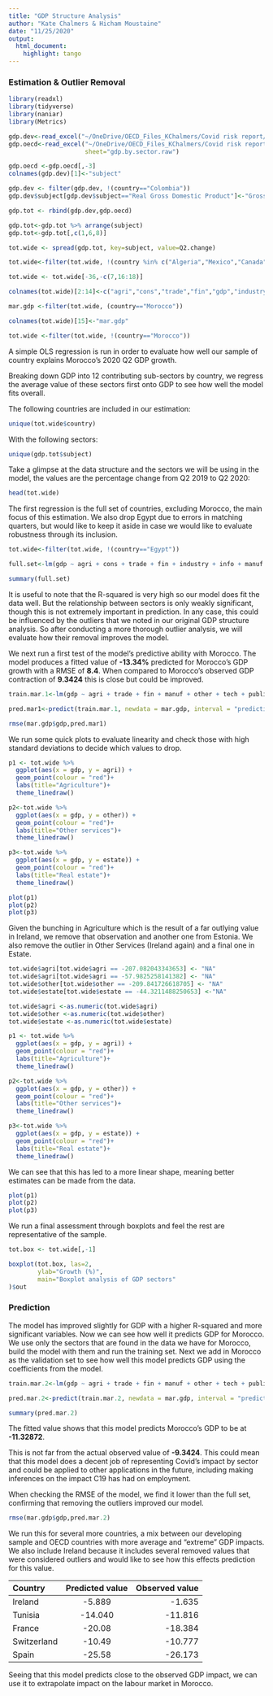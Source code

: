 ```yaml
---
title: "GDP Structure Analysis"
author: "Kate Chalmers & Hicham Moustaine"
date: "11/25/2020"
output:
  html_document:
    highlight: tango
---
```


### Estimation & Outlier Removal

```r

library(readxl)
library(tidyverse)
library(naniar)
library(Metrics)

gdp.dev<-read_excel("~/OneDrive/OECD_Files_KChalmers/Covid risk report/GDP Structure/gdp_by_sector_DEV_new.xlsx")
gdp.oecd<-read_excel("~/OneDrive/OECD_Files_KChalmers/Covid risk report/GDP Structure/gdp_by_sector_oecd.xlsx", 
                     sheet="gdp.by.sector.raw")

gdp.oecd <-gdp.oecd[,-3]
colnames(gdp.dev)[1]<-"subject"

gdp.dev <- filter(gdp.dev, !(country=="Colombia"))
gdp.dev$subject[gdp.dev$subject=="Real Gross Domestic Product"]<-"Gross domestic product at market prices - output approach"

gdp.tot <- rbind(gdp.dev,gdp.oecd)

gdp.tot<-gdp.tot %>% arrange(subject)
gdp.tot<-gdp.tot[,c(1,6,8)]

tot.wide <- spread(gdp.tot, key=subject, value=Q2.change)

tot.wide<-filter(tot.wide, !(country %in% c("Algeria","Mexico","Canada","NA")))

tot.wide <- tot.wide[-36,-c(7,16:18)]

colnames(tot.wide)[2:14]<-c("agri","cons","trade","fin","gdp","industry","info","manuf","other","tech","public","estate","services")

mar.gdp <-filter(tot.wide, (country=="Morocco"))

colnames(tot.wide)[15]<-"mar.gdp"

tot.wide <-filter(tot.wide, !(country=="Morocco"))

```

A simple OLS regression is run in order to evaluate how well our sample of country explains Morocco's 2020 Q2 GDP growth. 

Breaking down GDP into 12 contributing sub-sectors by country, we regress the average value of these sectors first onto GDP to see how well the model fits overall.

The following countries are included in our estimation:
```r
unique(tot.wide$country)
```

With the following sectors:
```r
unique(gdp.tot$subject)
```

Take a glimpse at the data structure and the sectors we will be using in the model, the values are the percentage change from Q2 2019 to Q2 2020:
```r
head(tot.wide)

```
 
The first regression is the full set of countries, excluding Morocco, the main focus of this estimation. We also drop Egypt due to errors in matching quarters, but would like to keep it aside in case we would like to evaluate robustness through its inclusion.

```r
tot.wide<-filter(tot.wide, !(country=="Egypt"))
```
```r
full.set<-lm(gdp ~ agri + cons + trade + fin + industry + info + manuf + other + tech + public + estate + services, data=tot.wide)

summary(full.set)
```

It is useful to note that the R-squared is very high so our model does fit the data well. But the relationship between sectors is only weakly significant, though this is not extremely important in prediction. In any case, this could be influenced by the outliers that we noted in our original GDP structure analysis. So after conducting a more thorough outlier analysis, we will evaluate how their removal improves the model. 

We next run a first test of the model's predictive ability with Morocco. The model produces a fitted value of **-13.34%** predicted for Morocco's GDP growth with a RMSE of **8.4**. When compared to Morocco's observed GDP contraction of  **9.3424** this is close but could be improved. 

```r
train.mar.1<-lm(gdp ~ agri + trade + fin + manuf + other + tech + public + services, data=tot.wide)

pred.mar1<-predict(train.mar.1, newdata = mar.gdp, interval = "prediction")

rmse(mar.gdp$gdp,pred.mar1)

```

We run some quick plots to evaluate linearity and check those with high standard deviations to decide which values to drop.

```r
p1 <- tot.wide %>%
  ggplot(aes(x = gdp, y = agri)) +
  geom_point(colour = "red")+
  labs(title="Agriculture")+
  theme_linedraw()

p2<-tot.wide %>%
  ggplot(aes(x = gdp, y = other)) +
  geom_point(colour = "red")+
  labs(title="Other services")+
  theme_linedraw()

p3<-tot.wide %>%
  ggplot(aes(x = gdp, y = estate)) +
  geom_point(colour = "red")+
  labs(title="Real estate")+
  theme_linedraw()


```
```r
plot(p1)
plot(p2)
plot(p3)

```

Given the bunching in Agriculture which is the result of a far outlying value in Ireland, we remove that observation and another one from Estonia. We also remove the outlier in Other Services (Ireland again) and a final one in Estate.

```r
tot.wide$agri[tot.wide$agri == -207.082043343653] <- "NA"
tot.wide$agri[tot.wide$agri == -57.9825258141382] <- "NA"
tot.wide$other[tot.wide$other == -209.841726618705] <- "NA"
tot.wide$estate[tot.wide$estate == -44.3211488250653] <-"NA"

tot.wide$agri <-as.numeric(tot.wide$agri)
tot.wide$other <-as.numeric(tot.wide$other)
tot.wide$estate <-as.numeric(tot.wide$estate)

```

```r
p1 <- tot.wide %>%
  ggplot(aes(x = gdp, y = agri)) +
  geom_point(colour = "red")+
  labs(title="Agriculture")+
  theme_linedraw()

p2<-tot.wide %>%
  ggplot(aes(x = gdp, y = other)) +
  geom_point(colour = "red")+
  labs(title="Other services")+
  theme_linedraw()

p3<-tot.wide %>%
  ggplot(aes(x = gdp, y = estate)) +
  geom_point(colour = "red")+
  labs(title="Real estate")+
  theme_linedraw()

```

We can see that this has led to a more linear shape, meaning better estimates can be made from the data.

```r
plot(p1)
plot(p2)
plot(p3)
```

We run a final assessment through boxplots and feel the rest are representative of the sample. 

```r
tot.box <- tot.wide[,-1]
```
```r

boxplot(tot.box, las=2,
        ylab="Growth (%)",
        main="Boxplot analysis of GDP sectors"
)$out

```

### Prediction

The model has improved slightly for GDP with a higher R-squared and more significant variables. Now we can see how well it predicts GDP for Morocco. We use only the sectors that are found in the data we have for Morocco, build the model with them and run the training set. Next we add in Morocco as the validation set to see how well this model predicts GDP using the coefficients from the model.

```r

train.mar.2<-lm(gdp ~ agri + trade + fin + manuf + other + tech + public + services, data=tot.wide)

pred.mar.2<-predict(train.mar.2, newdata = mar.gdp, interval = "prediction")

summary(pred.mar.2)

```

The fitted value shows that this model predicts Morocco's GDP to be at **-11.32872**.

This is not far from the actual observed value of **-9.3424**. This could mean that this model does a decent job of representing Covid's impact by sector and could be applied to other applications in the future, including making inferences on the impact C19 has had on employment.  

When checking the RMSE of the model, we find it lower than the full set, confirming that removing the outliers improved our model. 

```r
rmse(mar.gdp$gdp,pred.mar.2)
```

We run this for several more countries, a mix between our developing sample and OECD countries with more average and "extreme" GDP impacts. We also include Ireland because it includes several removed values that were considered outliers and would like to see how this effects prediction for this value.

| Country        | Predicted value | Observed value | 
| :------------- | :-------------: | -------------: | 
|  Ireland       | -5.889          | -1.635         | 
|  Tunisia       | -14.040         | -11.816        | 
|  France        | -20.08          | -18.384        | 
|  Switzerland   | -10.49          | -10.777        | 
|  Spain         | -25.58          | -26.173        | 


Seeing that this model predicts close to the observed GDP impact, we can use it to extrapolate impact on the labour market in Morocco.  





